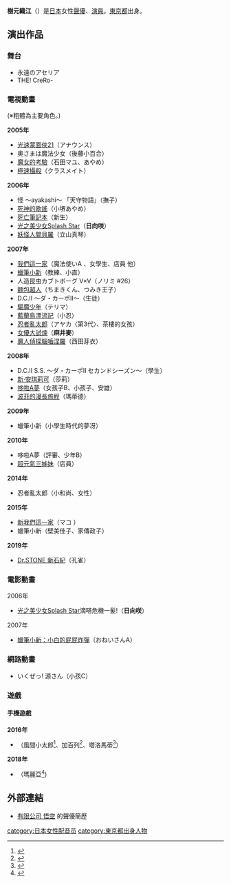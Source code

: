 {{配音員
|名字= 樹元織江
|圖像= 
|尺寸= 
|說明= 
|外文名= 樹元 オリエ
|外文= ja
|藝名= {{lang|ja|星野 なお（ほしの なお）}}
|英文名=
|出生名=藪田尚子
|暱稱=
|配偶= [[稻垣理一郎|稻垣理一郎]]
|出生地= {{JPN}}[[東京都|東京都]]
|出身地=
|血型= A型
|生年= 1979
|生月= 1
|生日= 26
|歿年= 
|歿月= 
|歿日= 
|所屬= [[悟空_(聲優事務所)|悟空]]
|活動時期= 2004年－
|出道作= （[[犬夜叉|犬夜叉 紅蓮的蓬萊島]]）
|代表作= 日向咲／花天使／月天使（[[光之美少女Splash_Star|光之美少女Splash Star]]）<br />麻井麥（[[女優大試煉|女優大試煉]]）
|網站=
|其他= 
}}
{{Japanese|japanese=樹元 オリエ|kana=きもと おりえ|romaji=Kimoto Orie}}
'''樹元織江'''（{{bd|1979年|1月26日|||Kimoto Orie}}）是[[日本|日本]]女性[[聲優|聲優]]、[[演員|演員]]。[[東京都|東京都]]出身。

==演出作品==
===舞台===
*永遠のアセリア
* THE! CreRo-
===電視動畫===
(※粗體為主要角色。)

'''2005年'''
* [[光速蒙面俠21|光速蒙面俠21]]（アナウンス）
*奥さまは魔法少女（後藤小百合）
* [[魔女的考驗|魔女的考驗]]（石田マユ、あやめ）
* [[極速攝殺|極速攝殺]]（クラスメイト）
'''2006年'''
*怪 〜ayakashi〜 「天守物語」（撫子） 
* [[死神的歌謠|死神的歌謠]]（小堺あやめ）
* [[死亡筆記本|死亡筆記本]]（新生）
* [[光之美少女Splash_Star|光之美少女Splash Star]]（'''日向咲'''）
* [[妖怪人間貝羅|妖怪人間貝羅]]（立山真琴）
'''2007年'''
* [[我們這一家|我們這一家]]（魔法使いA 、女學生、店員 他）
* [[蠟筆小新|蠟筆小新]]（教練、小直）
* 人造昆虫カブトボーグ V×V（ノリミ #26） 
* [[麵包超人|麵包超人]]（ちまきくん、つみき王子） 
* D.C.II 〜ダ・カーポII〜（生徒） 
* [[驅魔少年|驅魔少年]]（テリマ）
* [[藍蘭島漂流記|藍蘭島漂流記]]（小忍）
* [[忍者亂太郎|忍者亂太郎]]（アヤカ〈第3代〉、茶樓的女孩）
* [[女優大試煉|女優大試煉]]（'''麻井麥'''）
* [[魔人偵探腦嚙涅羅|魔人偵探腦嚙涅羅]]（西田芽衣）
'''2008年'''
*D.C.II S.S. 〜ダ・カーポII セカンドシーズン〜（學生） 
* [[新·安琪莉可|新·安琪莉可]]（莎莉）
* [[哆啦A夢|哆啦A夢]]（女孩子B、小孩子、安雄）
* [[波菲的漫長旅程|波菲的漫長旅程]]（瑪蒂德）
'''2009年'''
* 蠟筆小新（小學生時代的夢冴）
'''2010年'''
* 哆啦A夢（評審、少年B）
* [[超元氣三姊妹|超元氣三姊妹]]（店員）
'''2014年'''
* 忍者亂太郎（小和尚、女性）
'''2015年'''
* [[我們這一家|新我們這一家]]（マコ<!--居酒屋的老闆娘-->）<!--10月6日-->
* 蠟筆小新（壁美佳子、家傳政子）
'''2019年'''
* [[Dr.STONE_新石紀|Dr.STONE 新石紀]]（孔雀）

===電影動畫===
;2006年
* [[光之美少女Splash_Star|光之美少女Splash Star]]滴嗒危機一髮!（'''日向咲'''）
;2007年
* [[蠟筆小新：小白的屁屁炸彈|蠟筆小新：小白的屁屁炸彈]]（おねいさんA）

===網路動畫===
*いくぜっ! 源さん（小孩C）

===遊戲===
====手機遊戲====
'''2016年'''
*  {{link-ja|東京放學後召喚師|東京放課後サモナーズ}} （風間小太郎<ref>{{Cite web|url=https://housamo.jp/archives/306|work=|title=東京放學後召喚師 官方網站|accessdate=2018-10-13|archive-date=2020-12-25|archive-url=https://web.archive.org/web/20201225152029/https://housamo.jp/archives/306|dead-url=no}}</ref>、加百列<ref>{{Cite web|url=https://housamo.jp/archives/490|work=|title=東京放學後召喚師 官方網站|4=|accessdate=2018-10-13|archive-date=2020-11-10|archive-url=https://web.archive.org/web/20201110212419/https://housamo.jp/archives/490|dead-url=no}}</ref>、塔洛馬蒂<ref>{{Cite web|url=https://housamo.jp/archives/2656|work=|title=東京放學後召喚師 官方網站|4=|accessdate=2018-10-13|archive-date=2020-10-26|archive-url=https://web.archive.org/web/20201026193002/https://housamo.jp/archives/2656|dead-url=no}}</ref>）<!--10月13日-->

'''2018年'''
*  {{link-ja|東京放學後召喚師|東京放課後サモナーズ}} （瑪麗亞<ref>{{Cite web|publisher=Lifewonders的官方Twitter|work=|url=https://twitter.com/4jhapp_lw/status/866236969717645312|title=2018年5月21日4:19(JST)|date=2017-05-21|accessdate=2018-10-13|archive-date=2021-10-17|archive-url=https://web.archive.org/web/20211017173831/https://twitter.com/4jhapp_lw/status/866236969717645312|dead-url=no}}</ref>)

== 外部連結 ==
* [http://www.go-coo.com/profile/orie-ki.html 有限公司 悟空] {{Wayback|url=http://www.go-coo.com/profile/orie-ki.html |date=20210120120613 }}的聲優簡歷 {{ja icon}}
{{悟空}}
{{DEFAULTSORT:Kimoto Orie}}
[[category:日本女性配音员|category:日本女性配音员]]
[[category:東京都出身人物|category:東京都出身人物]]